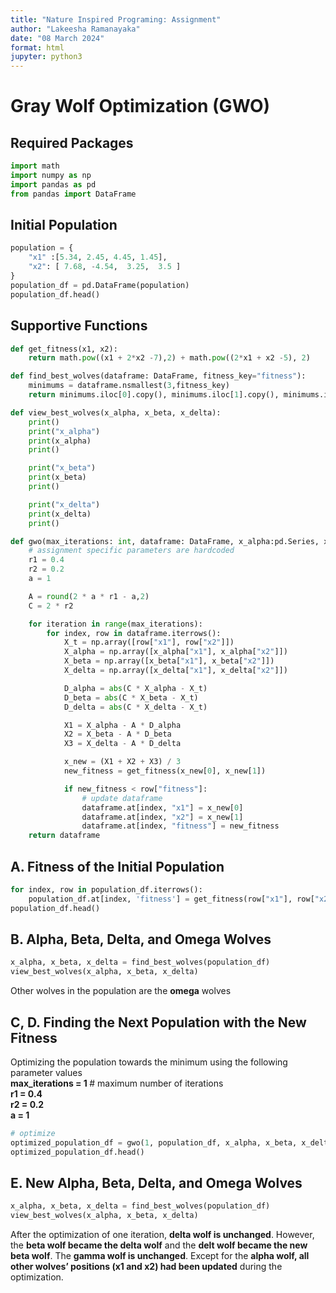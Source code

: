 ```yaml
---
title: "Nature Inspired Programing: Assignment"
author: "Lakeesha Ramanayaka"
date: "08 March 2024"
format: html
jupyter: python3
---
```


# Gray Wolf Optimization (GWO)

## Required Packages
```python
import math
import numpy as np
import pandas as pd
from pandas import DataFrame
```

## Initial Population

```python
population = {
    "x1" :[5.34, 2.45, 4.45, 1.45],
    "x2": [ 7.68, -4.54,  3.25,  3.5 ]
}
population_df = pd.DataFrame(population)
population_df.head()
```


## Supportive Functions

```python
def get_fitness(x1, x2):
    return math.pow((x1 + 2*x2 -7),2) + math.pow((2*x1 + x2 -5), 2)

def find_best_wolves(dataframe: DataFrame, fitness_key="fitness"):
    minimums = dataframe.nsmallest(3,fitness_key)
    return minimums.iloc[0].copy(), minimums.iloc[1].copy(), minimums.iloc[2].copy()

def view_best_wolves(x_alpha, x_beta, x_delta):
    print()
    print("x_alpha")
    print(x_alpha)
    print()

    print("x_beta")
    print(x_beta)
    print()

    print("x_delta")
    print(x_delta)
    print()

def gwo(max_iterations: int, dataframe: DataFrame, x_alpha:pd.Series, x_beta:pd.Series, x_delta:pd.Series):
    # assignment specific parameters are hardcoded
    r1 = 0.4
    r2 = 0.2
    a = 1

    A = round(2 * a * r1 - a,2)
    C = 2 * r2

    for iteration in range(max_iterations):
        for index, row in dataframe.iterrows():
            X_t = np.array([row["x1"], row["x2"]])
            X_alpha = np.array([x_alpha["x1"], x_alpha["x2"]])
            X_beta = np.array([x_beta["x1"], x_beta["x2"]])
            X_delta = np.array([x_delta["x1"], x_delta["x2"]])

            D_alpha = abs(C * X_alpha - X_t)
            D_beta = abs(C * X_beta - X_t)
            D_delta = abs(C * X_delta - X_t)

            X1 = X_alpha - A * D_alpha
            X2 = X_beta - A * D_beta
            X3 = X_delta - A * D_delta

            x_new = (X1 + X2 + X3) / 3
            new_fitness = get_fitness(x_new[0], x_new[1])

            if new_fitness < row["fitness"]:
                # update dataframe
                dataframe.at[index, "x1"] = x_new[0]
                dataframe.at[index, "x2"] = x_new[1]
                dataframe.at[index, "fitness"] = new_fitness
    return dataframe
```

## A. Fitness of the Initial Population

```python
for index, row in population_df.iterrows():
    population_df.at[index, 'fitness'] = get_fitness(row["x1"], row["x2"])
population_df.head()
```

## B. Alpha, Beta, Delta, and Omega Wolves
```python
x_alpha, x_beta, x_delta = find_best_wolves(population_df)
view_best_wolves(x_alpha, x_beta, x_delta)
```
Other wolves in the population are the **omega** wolves

## C, D. Finding the Next Population with the New Fitness
Optimizing the population towards the minimum using the following parameter values<br>
**max_iterations = 1 **# maximum number of iterations<br>
**r1 = 0.4** <br>
**r2 = 0.2** <br>
**a = 1** <br>

```python
# optimize
optimized_population_df = gwo(1, population_df, x_alpha, x_beta, x_delta)
optimized_population_df.head()
```

## E. New Alpha, Beta, Delta, and Omega Wolves

```python
x_alpha, x_beta, x_delta = find_best_wolves(population_df)
view_best_wolves(x_alpha, x_beta, x_delta)
```
After the optimization of one iteration, **delta wolf is unchanged**. However, the **beta wolf became the delta wolf** and the **delt wolf became the new beta wolf**.
The **gamma wolf is unchanged**.
Except for the **alpha wolf, all other wolves' positions (x1 and x2) had been updated** during the optimization.